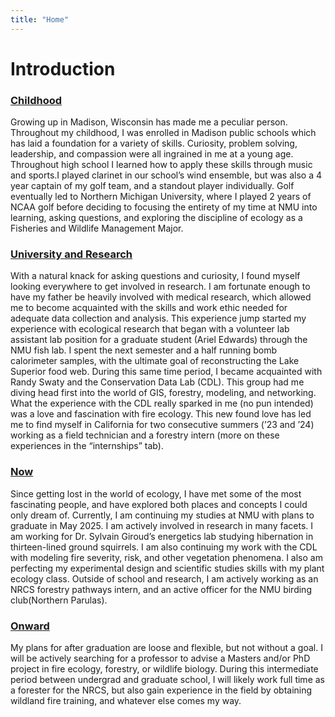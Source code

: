 ```yaml
---
title: "Home"
---
```


# Introduction

### [Childhood]{.underline}

Growing up in Madison, Wisconsin has made me a peculiar person. Throughout my childhood, I was enrolled in Madison public schools which has laid a foundation for a variety of skills. Curiosity, problem solving, leadership, and compassion were all ingrained in me at a young age. Throughout high school I learned how to apply these skills through music and sports.I played clarinet in our school's wind ensemble, but was also a 4 year captain of my golf team, and a standout player individually. Golf eventually led to Northern Michigan University, where I played 2 years of NCAA golf before deciding to focusing the entirety of my time at NMU into learning, asking questions, and exploring the discipline of ecology as a Fisheries and Wildlife Management Major.

### [University and Research]{.underline}

With a natural knack for asking questions and curiosity, I found myself looking everywhere to get involved in research. I am fortunate enough to have my father be heavily involved with medical research, which allowed me to become acquainted with the skills and work ethic needed for adequate data collection and analysis. This experience jump started my experience with ecological research that began with a volunteer lab assistant lab position for a graduate student (Ariel Edwards) through the NMU fish lab. I spent the next semester and a half running bomb calorimeter samples, with the ultimate goal of reconstructing the Lake Superior food web. During this same time period, I became acquainted with Randy Swaty and the Conservation Data Lab (CDL). This group had me diving head first into the world of GIS, forestry, modeling, and networking. What the experience with the CDL really sparked in me (no pun intended) was a love and fascination with fire ecology. This new found love has led me to find myself in California for two consecutive summers ('23 and '24) working as a field technician and a forestry intern (more on these experiences in the "internships" tab).

### [Now]{.underline}

Since getting lost in the world of ecology, I have met some of the most fascinating people, and have explored both places and concepts I could only dream of. Currently, I am continuing my studies at NMU with plans to graduate in May 2025. I am actively involved in research in many facets. I am working for Dr. Sylvain Giroud's energetics lab studying hibernation in thirteen-lined ground squirrels. I am also continuing my work with the CDL with modeling fire severity, risk, and other vegetation phenomena. I also am perfecting my experimental design and scientific studies skills with my plant ecology class. Outside of school and research, I am actively working as an NRCS forestry pathways intern, and an active officer for the NMU birding club(Northern Parulas).

### [Onward]{.underline}

My plans for after graduation are loose and flexible, but not without a goal. I will be actively searching for a professor to advise a Masters and/or PhD project in fire ecology, forestry, or wildlife biology. During this intermediate period between undergrad and graduate school, I will likely work full time as a forester for the NRCS, but also gain experience in the field by obtaining wildland fire training, and whatever else comes my way.
